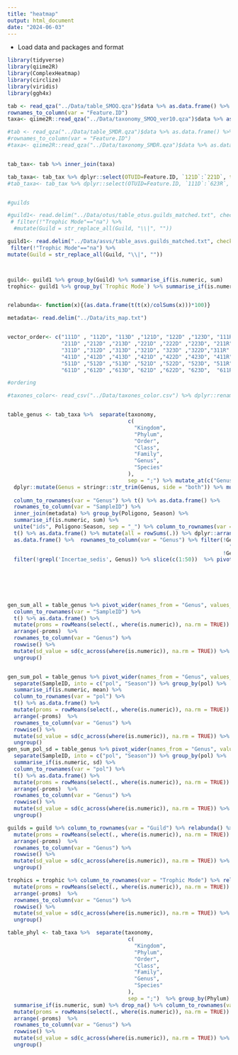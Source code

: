 ```yaml
---
title: "heatmap"
output: html_document
date: "2024-06-03"
---
```


- Load data and packages and format

```r
library(tidyverse)
library(qiime2R)
library(ComplexHeatmap)
library(circlize)
library(viridis)
library(ggh4x)

tab <- read_qza("../Data/table_SMOQ.qza")$data %>% as.data.frame() %>% 
rownames_to_column(var = "Feature.ID") 
taxa<- qiime2R::read_qza("../Data/taxonomy_SMOQ_ver10.qza")$data %>% as.data.frame()

#tab <- read_qza("../Data/table_SMDR.qza")$data %>% as.data.frame() %>% 
#rownames_to_column(var = "Feature.ID") 
#taxa<- qiime2R::read_qza("../Data/taxonomy_SMDR.qza")$data %>% as.data.frame()


tab_tax<- tab %>% inner_join(taxa)

tab_taxa<- tab_tax %>% dplyr::select(OTUID=Feature.ID, `121D`:`221D`, taxonomy=Taxon)
#tab_taxa<- tab_tax %>% dplyr::select(OTUID=Feature.ID, `111D`:`623R`, taxonomy=Taxon)


#guilds

#guild1<- read.delim("../Data/otus/table_otus.guilds_matched.txt", check.names = F) %>% 
 # filter(!"Trophic Mode"=="na") %>%
  #mutate(Guild = str_replace_all(Guild, "\\|", ""))

guild1<- read.delim("../Data/asvs/table_asvs.guilds_matched.txt", check.names = F) %>% 
 filter(!"Trophic Mode"=="na") %>%
mutate(Guild = str_replace_all(Guild, "\\|", ""))



guild<- guild1 %>% group_by(Guild) %>% summarise_if(is.numeric, sum)
trophic<- guild1 %>% group_by(`Trophic Mode`) %>% summarise_if(is.numeric, sum)


relabunda<- function(x){(as.data.frame(t(t(x)/colSums(x)))*100)}

metadata<- read.delim("../Data/its_map.txt")


vector_order<- c("111D" , "112D", "113D" ,"121D", "122D" ,"123D", "111R" ,"112R", "113R", "121R", "122R" ,"123R",
                 "211D" ,"212D" ,"213D" ,"221D" ,"222D" ,"223D", "211R" ,"212R" ,"213R", "221R", "222R" ,"223R",
                 "311D" ,"312D" ,"313D" ,"321D", "323D" ,"322D","311R" ,"312R" ,"313R" ,"321R", "322R" ,"323R" ,
                 "411D" ,"412D" ,"413D" ,"421D" ,"422D" ,"423D", "411R", "412R" ,"413R" ,"421R" ,"422R" ,"423R",
                 "511D" ,"512D" ,"513D" ,"521D" ,"522D", "523D", "511R", "512R" ,"513R" ,"521R", "522R" ,"523R",
                 "611D" ,"612D" ,"613D", "621D" ,"622D", "623D",  "611R", "612R","613R", "621R" ,"622R", "623R")

#ordering

#taxones_color<- read_csv("../Data/taxones_color.csv") %>% dplyr::rename(Genus=Taxon)


table_genus <- tab_taxa %>%  separate(taxonomy,
                                      c(
                                        "Kingdom",
                                        "Phylum",
                                        "Order",
                                        "Class",
                                        "Family",
                                        "Genus",
                                        "Species"
                                      ),
                                      sep = ";") %>% mutate_at(c("Genus"), ~ str_replace(., "g__", "")) %>%
  dplyr::mutate(Genus = stringr::str_trim(Genus, side = "both")) %>% mutate_if(is.character, ~
                                                                                 replace_na(., "Unassigned")) %>% group_by(Genus) %>% summarise_if(is.numeric, sum) %>%
  column_to_rownames(var = "Genus") %>% t() %>% as.data.frame() %>%
  rownames_to_column(var = "SampleID") %>%
  inner_join(metadata) %>% group_by(Poligono, Season) %>%
  summarise_if(is.numeric, sum) %>%
  unite("ids", Poligono:Season, sep = "_") %>% column_to_rownames(var = "ids") %>%
  t() %>% as.data.frame() %>% mutate(all = rowSums(.)) %>% dplyr::arrange(-all) %>% relabunda(.) %>%
  as.data.frame() %>%  rownames_to_column(var = "Genus") %>% filter(!Genus ==
                                                                      "unidentified" ,
                                                                    !Genus == "Unassigned") %>%
  filter(!grepl('Incertae_sedis', Genus)) %>% slice(c(1:50))  %>% pivot_longer(.,
                                                                               cols = -Genus,
                                                                               names_to = "SampleID",
                                                                               values_to = "relab") %>% filter(!SampleID ==
                                                                                                                 "all")


gen_sum_all = table_genus %>% pivot_wider(names_from = "Genus", values_from = "relab") %>% 
  column_to_rownames(var = "SampleID") %>% 
  t() %>% as.data.frame() %>%
  mutate(proms = rowMeans(select(., where(is.numeric)), na.rm = TRUE)) %>% 
  arrange(-proms)  %>%
  rownames_to_column(var = "Genus") %>% 
  rowwise() %>%
  mutate(sd_value = sd(c_across(where(is.numeric)), na.rm = TRUE)) %>%
  ungroup()


gen_sum_pol = table_genus %>% pivot_wider(names_from = "Genus", values_from = "relab") %>% 
  separate(SampleID, into = c("pol", "Season")) %>% group_by(pol) %>% 
  summarise_if(is.numeric, mean) %>% 
  column_to_rownames(var = "pol") %>% 
  t() %>% as.data.frame() %>%
  mutate(proms = rowMeans(select(., where(is.numeric)), na.rm = TRUE)) %>% 
  arrange(-proms)  %>%
  rownames_to_column(var = "Genus") %>% 
  rowwise() %>%
  mutate(sd_value = sd(c_across(where(is.numeric)), na.rm = TRUE)) %>%
  ungroup()
gen_sum_pol_sd = table_genus %>% pivot_wider(names_from = "Genus", values_from = "relab") %>% 
  separate(SampleID, into = c("pol", "Season")) %>% group_by(pol) %>% 
  summarise_if(is.numeric, sd) %>% 
  column_to_rownames(var = "pol") %>% 
  t() %>% as.data.frame() %>%
  mutate(proms = rowMeans(select(., where(is.numeric)), na.rm = TRUE)) %>% 
  arrange(-proms)  %>%
  rownames_to_column(var = "Genus") %>% 
  rowwise() %>%
  mutate(sd_value = sd(c_across(where(is.numeric)), na.rm = TRUE)) %>%
  ungroup()


```


```r
guilds = guild %>% column_to_rownames(var = "Guild") %>% relabunda() %>%
  mutate(proms = rowMeans(select(., where(is.numeric)), na.rm = TRUE)) %>% 
  arrange(-proms)  %>%
  rownames_to_column(var = "Genus") %>% 
  rowwise() %>%
  mutate(sd_value = sd(c_across(where(is.numeric)), na.rm = TRUE)) %>%
  ungroup()

trophics = trophic %>% column_to_rownames(var = "Trophic Mode") %>% relabunda() %>%
  mutate(proms = rowMeans(select(., where(is.numeric)), na.rm = TRUE)) %>% 
  arrange(-proms)  %>%
  rownames_to_column(var = "Genus") %>% 
  rowwise() %>%
  mutate(sd_value = sd(c_across(where(is.numeric)), na.rm = TRUE)) %>%
  ungroup()

table_phyl <- tab_taxa %>%  separate(taxonomy,
                                      c(
                                        "Kingdom",
                                        "Phylum",
                                        "Order",
                                        "Class",
                                        "Family",
                                        "Genus",
                                        "Species"
                                      ),
                                      sep = ";")  %>% group_by(Phylum) %>%
  summarise_if(is.numeric, sum) %>% drop_na() %>% column_to_rownames(var = "Phylum") %>% relabunda() %>%
  mutate(proms = rowMeans(select(., where(is.numeric)), na.rm = TRUE)) %>% 
  arrange(-proms)  %>%
  rownames_to_column(var = "Genus") %>% 
  rowwise() %>%
  mutate(sd_value = sd(c_across(where(is.numeric)), na.rm = TRUE)) %>%
  ungroup()

```

